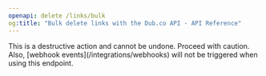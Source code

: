 ```yaml
---
openapi: delete /links/bulk
og:title: "Bulk delete links with the Dub.co API - API Reference"
---
```


<Warning>
  This is a destructive action and cannot be undone. Proceed with caution.
  Also, [webhook events](/integrations/webhooks) will not be triggered when using this
  endpoint.
</Warning>
